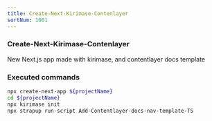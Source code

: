 ```yaml
---
title: Create-Next-Kirimase-Contenlayer
sortNum: 1001
---
```

### Create-Next-Kirimase-Contenlayer
New Next.js app made with kirimase, and contentlayer docs template
### Executed commands
```bash
npx create-next-app ${projectName}
cd ${projectName}
npx kirimase init
npx strapup run-script Add-Contentlayer-docs-nav-template-TS
```
